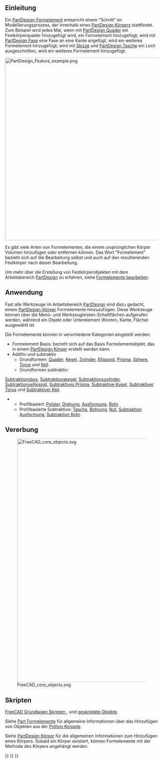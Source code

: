 <languages/>

<span id="Introduction"></span>
==Einleitung==

Ein [[PartDesign Feature/de|PartDesign-Formelement]] entspricht einem "Schritt" im Modellierungsprozess, der innerhalb eines [[PartDesign Body/de|PartDesign Körpers]] stattfindet. Zum Beispiel wird jedes Mal, wenn mit [[PartDesign AdditiveBox/de|PartDesign Quader]] ein Festkörperquader hinzugefügt wird, ein Formelement hinzugefügt; wird mit [[PartDesign Chamfer/de|PartDesign Fase]] eine Fase an eine Kante angefügt, wird ein weiteres Formelement hinzugefügt; wird mit [[Sketch/de|Skizze]] und [[PartDesign Pocket/de|PartDesign Tasche]] ein Loch ausgeschnitten, wird ein weiteres Formelement hinzugefügt.

[[File:PartDesign_Feature_example.png|600px]]
{{Caption|Feature-Editing ein einem  [[PartDesign_Body|PartDesign-Körper]] mit drei aufeinanderfolgenden Formelementen}}

Es gibt viele Arten von Formelementen, die einem ursprünglichen Körper Volumen hinzufügen oder entfernen können. Das Wort "Formelement" bezieht sich auf die Bearbeitung selbst und auch auf den resultierenden Festkörper nach dieser Bearbeitung.

Um mehr über die Erstellung von Festkörperobjekten mit dem Arbeitsbereich [[PartDesign Workbench/de|PartDesign]] zu erfahren, siehe [[feature editing/de|Formelemente bearbeiten]].

<span id="Usage"></span>
==Anwendung==

Fast alle Werkzeuge im Arbeitsbereich [[PartDesign Workbench/de|PartDesign]] sind dazu gedacht, einem [[PartDesign Body/de|PartDesign-Körper]] Formelemente hinzuzufügen. Diese Werkzeuge können über die Menü- und Werkzeugleisten-Schaltflächen aufgerufen werden, während ein Objekt oder Unterelement (Knoten, Kante, Fläche) ausgewählt ist.

Die Formelemente können in verschiedene Kategorien eingeteilt werden:
* Formelement Basis: bezieht sich auf das Basis Formelementobjekt, das in einem [[PartDesign Body/de|PartDesign Körper]] erstellt werden kann.
* Additiv und subtraktiv
** Grundformen: [[PartDesign_AdditiveBox/de|Quader]], [[PartDesign_AdditiveCone/de|Kegel]],  [[PartDesign_AdditiveCylinder/de|Zylinder]], [[PartDesign_AdditiveEllipsoid/de|Ellipsoid]], [[PartDesign_AdditivePrism/de|Prisma]], [[PartDesign_AdditiveSphere/de|Sphere]], [[PartDesign_AdditiveTorus/de|Torus]] und [[PartDesign_AdditiveWedge/de|Keil]].
** Grundformen subtraktiv: 
[[PartDesign_SubtractiveBox/de|Subtraktionsbox]], [[PartDesign_SubtractiveCone/de|Subtraktionskegel]], [[PartDesign_SubtractiveCylinder/de|Subtraktionszylinder]], [[PartDesign_SubtractiveEllipsoid/de|Subtraktionsellipsoid]], [[PartDesign_SubtractivePrism/de|Subtraktives Prisma]], [[PartDesign_SubtractiveSphere/de|Subtraktive Kugel]], [[PartDesign_SubtractiveTorus/de|Subtraktiver Torus]] und [[PartDesign_SubtractiveWedge/de|Subtraktiver Keil]].
** Profilbasiert: [[PartDesign_Pad/de|Polster]], [[PartDesign_Revolution/de|Drehung]], [[PartDesign_AdditiveLoft/de|Ausformung]], [[PartDesign_AdditivePipe/de|Rohr]].
** Profilbasierte Subtraktion: [[PartDesign_Pocket/de|Tasche]], [[PartDesign_Hole/de|Bohrung]], [[PartDesign_Groove/de|Nut]], [[PartDesign_SubtractiveLoft/de|Subtraktion Ausformung]], [[PartDesign_SubtractivePipe/de|Subtraktion Rohr]].

<span id="Inheritance"></span>
== Vererbung ==

[[File:FreeCAD_core_objects.svg|800px]]

{{Caption|Vereinfachtes Diagramm der Beziehungen zwischen den Kernobjekten im Programm. Die {{incode|PartDesign::Formelement}} Objekte werden zum Aufbau parametrischer 3D Körper verwendet und sind somit vom Basisobjekt {{incode|Part::Formelement}} abgeleitet.}}

<span id="Scripting"></span>
== Skripten==

{{Emphasis|Siehe auch:}} [[FreeCAD Scripting Basics/de|FreeCAD Grundlagen Skripten ]], und [[scripted objects/de|geskriptete Objekte]].

Siehe [[Part_Feature/de|Part Formelemente]] für allgemeine Informationen über das Hinzufügen von Objekten aus der [[Python console/de|Python Konsole]].

Siehe [[PartDesign Body/de|PartDesign Körper]] für die allgemeinen Informationen zum Hinzufügen eines Körpers. Sobald ein Körper existiert, können Formelemente mit der Methode {{incode|addObject()}} des Körpers angehängt werden.

{{Code|code=
import FreeCAD as App

doc = App.newDocument()
obj = App.ActiveDocument.addObject('PartDesign::Body', 'Body')
obj.Label = "Custom label"

feature = App.ActiveDocument.addObject('PartDesign::AdditiveBox', 'Box')
feature.Width = 200
feature.Length = 300
feature.Height = 500
obj.addObject(feature)
App.ActiveDocument.recompute()

feature2 = App.ActiveDocument.addObject('PartDesign::SubtractiveBox', 'Box')
feature2.Width = 50
feature2.Length = 200
feature2.Height = 400
obj.addObject(feature2)
App.ActiveDocument.recompute()
}}

{{PartDesign Tools navi{{#translation:}}}}
{{Document objects navi{{#translation:}}}}
{{Userdocnavi{{#translation:}}}}